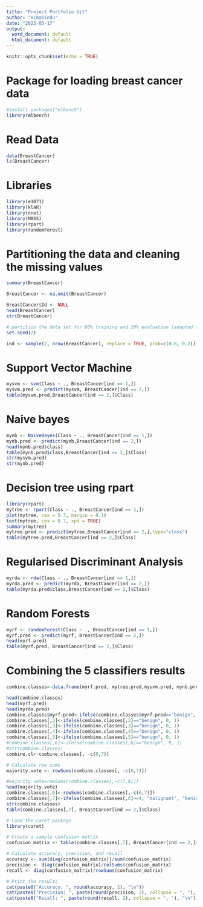 ---
title: "Project Portfolio Git"
author: "Himabindu"
date: "2023-03-17"
output:
  word_document: default
  html_document: default
---

```{r setup, include=FALSE}
knitr::opts_chunk$set(echo = TRUE)
```

# Package for loading breast cancer data
```{r}
#install.packages("mlbench")
library(mlbench)
```

# Read Data
```{r}
data(BreastCancer)
ls(BreastCancer)
```

# Libraries
```{r}
library(e1071)
library(klaR)
library(nnet)
library(MASS)
library(rpart)
library(randomForest)
```

# Partitioning the data and cleaning the missing values
```{r}
summary(BreastCancer)

BreastCancer <- na.omit(BreastCancer) 

BreastCancer$Id <- NULL 
head(BreastCancer)
str(BreastCancer)

# partition the data set for 80% training and 20% evaluation (adapted from ?randomForest)
set.seed(2)

ind <- sample(2, nrow(BreastCancer), replace = TRUE, prob=c(0.8, 0.2))

```

# Support Vector Machine
```{r}
mysvm <- svm(Class ~ ., BreastCancer[ind == 1,])
mysvm.pred <- predict(mysvm, BreastCancer[ind == 2,])
table(mysvm.pred,BreastCancer[ind == 2,]$Class)
```

# Naive bayes
```{r}
mynb <- NaiveBayes(Class ~ ., BreastCancer[ind == 1,])
mynb.pred <- predict(mynb,BreastCancer[ind == 2,])
head(mynb.pred$class)
table(mynb.pred$class,BreastCancer[ind == 2,]$Class)
str(mysvm.pred)
str(mynb.pred)
```

# Decision tree using rpart
```{r}
library(rpart)
mytree <- rpart(Class ~ ., BreastCancer[ind == 1,])
plot(mytree, cex = 0.7, margin = 0.1)
text(mytree, cex = 0.7, xpd = TRUE)
summary(mytree)
mytree.pred <- predict(mytree,BreastCancer[ind == 2,],type="class")
table(mytree.pred,BreastCancer[ind == 2,]$Class)
```

# Regularised Discriminant Analysis
```{r}
myrda <- rda(Class ~ ., BreastCancer[ind == 1,])
myrda.pred <- predict(myrda, BreastCancer[ind == 2,])
table(myrda.pred$class,BreastCancer[ind == 2,]$Class)
```

# Random Forests
```{r}
myrf <- randomForest(Class ~ ., BreastCancer[ind == 1,])
myrf.pred <- predict(myrf, BreastCancer[ind == 2,])
head(myrf.pred)
table(myrf.pred, BreastCancer[ind == 2,]$Class)
```


# Combining the 5 classifiers results
```{r}
combine.classes<-data.frame(myrf.pred, mytree.pred,mysvm.pred, mynb.pred$class, myrda.pred$class)

head(combine.classes)
head(myrf.pred)
head(myrda.pred)
combine.classes$myrf.pred<-ifelse(combine.classes$myrf.pred=="benign", 0, 1)
combine.classes[,2]<-ifelse(combine.classes[,2]=="benign", 0, 1)
combine.classes[,3]<-ifelse(combine.classes[,3]=="benign", 0, 1)
combine.classes[,4]<-ifelse(combine.classes[,4]=="benign", 0, 1)
combine.classes[,5]<-ifelse(combine.classes[,5]=="benign", 0, 1)
#combine.classes[,6]<-ifelse(combine.classes[,6]=="benign", 0, 1)
#str(combine.classes)
combine.cl<-combine.classes[, -c(6,7)]

# Calculate row sums
majority.vote <- rowSums(combine.classes[, -c(6,7)])

#majority.vote=rowSums(combine.classes[,-c(7,8)])
head(majority.vote)
combine.classes[,6]<-rowSums(combine.classes[,-c(6,7)])
combine.classes[,7]<-ifelse(combine.classes[,6]>=4, "malignant", "benign")
str(combine.classes)
table(combine.classes[,7], BreastCancer[ind == 2,]$Class)

# Load the caret package
library(caret)

# Create a sample confusion matrix
confusion_matrix <- table(combine.classes[,7], BreastCancer[ind == 2,]$Class)

# Calculate accuracy, precision, and recall
accuracy <- sum(diag(confusion_matrix))/sum(confusion_matrix)
precision <- diag(confusion_matrix)/colSums(confusion_matrix)
recall <- diag(confusion_matrix)/rowSums(confusion_matrix)

# Print the results
cat(paste0("Accuracy: ", round(accuracy, 2), "\n"))
cat(paste0("Precision: ", paste(round(precision, 2), collapse = ", "), "\n"))
cat(paste0("Recall: ", paste(round(recall, 2), collapse = ", "), "\n"))


```




